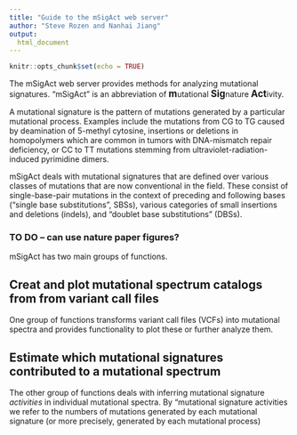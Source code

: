 ```yaml
---
title: "Guide to the mSigAct web server"
author: "Steve Rozen and Nanhai Jiang"
output:
  html_document
---
```


```r
knitr::opts_chunk$set(echo = TRUE)
```

The mSigAct web server provides methods for analyzing mutational 
signatures. "mSigAct" is an abbreviation of <big><strong>m</strong></big>utational 
<big><strong>Sig</strong></big>nature <big><strong>Act</strong></big>ivity. 

A mutational signature is the pattern of mutations generated by a particular 
mutational process. Examples include the mutations from CG to TG caused
by deamination of 5-methyl cytosine, insertions or deletions in homopolymers
which are common in tumors with DNA-mismatch repair deficiency, or CC to TT mutations
stemming from ultraviolet-radiation-induced pyrimidine dimers.

mSigAct deals with mutational signatures that are defined over various classes
of mutations that are now conventional in the field.
These consist of single-base-pair mutations in the context of preceding
and following bases ("single base substitutions", SBSs), 
various categories of small insertions and deletions (indels), and
"doublet base substitutions" (DBSs).

### TO DO -- can use nature paper figures?

mSigAct has two main groups of functions. 

## Creat and plot mutational spectrum catalogs from from variant call files

One group of functions transforms variant call files (VCFs) into 
mutational spectra and provides 
functionality to plot these or further analyze them.

## Estimate which mutational signatures contributed to a mutational spectrum

The other group of functions deals with inferring mutational signature _activities_ in
individual mutational spectra. By "mutational signature activities
we refer to the numbers of mutations generated by each
mutational signature (or more precisely, generated by each
mutational process)

